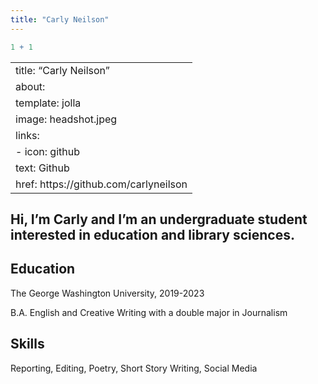 ```yaml
---
title: "Carly Neilson"
---
```



```r
1 + 1
```

---
title: "Carly Neilson"
about:
  template: jolla
  image: headshot.jpeg
  links:
    - icon: github
      text: Github
      href: https://github.com/carlyneilson
---

## Hi, I'm Carly and I'm an undergraduate student interested in education and library sciences.

## Education
The George Washington University, 2019-2023

B.A. English and Creative Writing with a double major in Journalism

## Skills

Reporting, Editing, Poetry, Short Story Writing, Social Media

